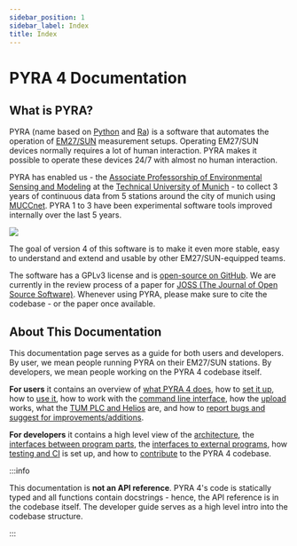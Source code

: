 ```yaml
---
sidebar_position: 1
sidebar_label: Index
title: Index
---
```


# PYRA 4 Documentation

## What is PYRA?

PYRA (name based on [Python](<https://en.wikipedia.org/wiki/Python_(programming_language)>) and [Ra](https://en.wikipedia.org/wiki/Ra)) is a software that automates the operation of [EM27/SUN](https://www.bruker.com/en/products-and-solutions/infrared-and-raman/remote-sensing/em27-sun-solar-absorption-spectrometer.html) measurement setups. Operating EM27/SUN devices normally requires a lot of human interaction. PYRA makes it possible to operate these devices 24/7 with almost no human interaction.

PYRA has enabled us - the [Associate Professorship of Environmental Sensing and Modeling](https://www.ee.cit.tum.de/en/esm/home/) at the [Technical University of Munich](https://www.tum.de/en/) - to collect 3 years of continuous data from 5 stations around the city of munich using [MUCCnet](https://atmosphere.ei.tum.de/). PYRA 1 to 3 have been experimental software tools improved internally over the last 5 years.

<div class='tw-my-6'>
    <img src='/img/muccnet-image-roof.jpg' />
</div>

The goal of version 4 of this software is to make it even more stable, easy to understand and extend and usable by other EM27/SUN-equipped teams.

<!-- TODO: Link to PYRA 4 lincense file -->

The software has a GPLv3 license and is [open-source on GitHub](https://github.com/tum-esm/pyra). We are currently in the review process of a paper for [JOSS (The Journal of Open Source Software)](https://joss.theoj.org/). Whenever using PYRA, please make sure to cite the codebase - or the paper once available.

## About This Documentation

This documentation page serves as a guide for both users and developers. By user, we mean people running PYRA on their EM27/SUN stations. By developers, we mean people working on the PYRA 4 codebase itself.

<!-- TODO: add user documents and links -->

**For users** it contains an overview of [what PYRA 4 does](user-guide/functionality), how to [set it up](user-guide/setup), how to [use it](user-guide/usage), how to work with the [command line interface](user-guide/cli), how the [upload](user-guide/upload) works, what the [TUM PLC and Helios](user-guide/tumpl-plc-and-helios) are, and how to [report bugs and suggest for improvements/additions](user-guide/community).

<!-- TODO: add developer documents and links -->

**For developers** it contains a high level view of the [architecture](developer-guide/), the [interfaces between program parts](developer-guide/internal-interfaces), the [interfaces to external programs](developer-guide/external-interfaces), how [testing and CI](developer-guide/testing-and-ci) is set up, and how to [contribute](developer-guide/contributing) to the PYRA 4 codebase.

:::info

This documentation is **not an API reference**. PYRA 4's code is statically typed and all functions contain docstrings - hence, the API reference is in the codebase itself. The developer guide serves as a high level intro into the codebase structure.

:::
